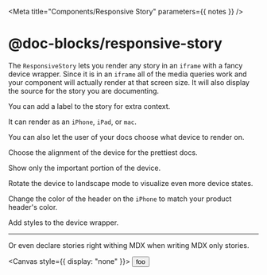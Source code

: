 

<Meta title="Components/Responsive Story" parameters={{ notes }} />

# @doc-blocks/responsive-story

The `ResponsiveStory` lets you render any story in an `iframe` with a fancy device wrapper.
Since it is in an `iframe` all of the media queries work and your component will actually render at that screen size.
It will also display the source for the story you are documenting.

<Canvas>
  <Story name="Basic Usage">
    <ResponsiveStory id="components-row--basic-usage" />
  </Story>
</Canvas>

You can add a label to the story for extra context.

<Canvas>
  <Story name="With Label">
    <ResponsiveStory
      id="components-row--basic-usage"
      label="A label for the story"
    />
  </Story>
</Canvas>

It can render as an `iPhone`, `iPad`, or `mac`.

<Canvas>
  <Story name="Devices">
    <div>
      <ResponsiveStory id="components-row--basic-usage" />
      <ResponsiveStory id="components-row--basic-usage" device="iPad" />
      <ResponsiveStory id="components-row--basic-usage" device="mac" />
    </div>
  </Story>
</Canvas>

You can also let the user of your docs choose what device to render on.

<Canvas>
  <Story name="Choose Device">
    <ResponsiveStory id="components-row--basic-usage" device="choose" />
  </Story>
</Canvas>

Choose the alignment of the device for the prettiest docs.

<Canvas>
  <Story name="Align">
    <div>
      <ResponsiveStory id="components-row--basic-usage" />
      <ResponsiveStory id="components-row--basic-usage" align="center" />
      <ResponsiveStory id="components-row--basic-usage" align="end" />
    </div>
  </Story>
</Canvas>

Show only the important portion of the device.

<Canvas>
  <Story name="Top or Bottom">
    <div>
      <ResponsiveStory id="components-row--basic-usage" top={200} />
      <ResponsiveStory id="components-row--basic-usage" bottom={200} />
    </div>
  </Story>
</Canvas>

Rotate the device to landscape mode to visualize even more device states.

<Canvas>
  <Story name="Rotate Mobile">
    <div>
      <ResponsiveStory isLandscape id="components-row--basic-usage" />
      <ResponsiveStory
        isLandscape
        id="components-row--basic-usage"
        device="iPad"
      />
    </div>
  </Story>
</Canvas>

Change the color of the header on the `iPhone` to match your product header's color.

<Canvas>
  <Story name="Mobile Header">
    <ResponsiveStory
      id="components-row--basic-usage"
      headerColor="black"
      headerText="white"
    />
  </Story>
</Canvas>

Add styles to the device wrapper.

<Canvas>
  <Story name="Device Styles">
    <ResponsiveStory
      id="components-row--basic-usage"
      headerColor="black"
      headerText="white"
      screenStyles={{ paddingTop: 20 }}
    />
  </Story>
</Canvas>

---

Or even declare stories right withing MDX when writing MDX only stories.

<Canvas style={{ display: "none" }}>
  <Story name="test">
    <button>foo</button>
  </Story>
</Canvas>

<ResponsiveStory
  id="components-responsive-story--test"
  headerColor="black"
  headerText="white"
/>
